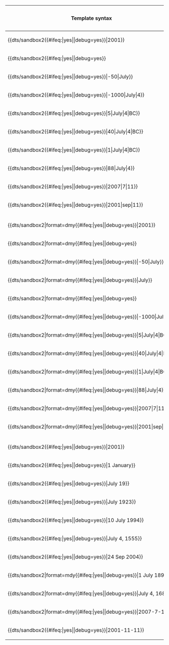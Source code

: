 {| class="sortable"
!Template syntax!!Date rendered
|-
|<nowiki>{{dts/sandbox2</nowiki>{{#ifeq:{{{debug|}}}|yes|&#124;debug=yes}}<nowiki>|2001}}</nowiki>||{{dts/sandbox2{{{sb|}}}|debug={{{debug|}}}|2001}}
|-
|<nowiki>{{dts/sandbox2</nowiki>{{#ifeq:{{{debug|}}}|yes|&#124;debug=yes}}<nowiki>||1|1}}</nowiki>||{{dts/sandbox2{{{sb|}}}|debug={{{debug|}}}||1|1}}
|-
|<nowiki>{{dts/sandbox2</nowiki>{{#ifeq:{{{debug|}}}|yes|&#124;debug=yes}}<nowiki>|-50|July}}</nowiki>||{{dts/sandbox2{{{sb|}}}|debug={{{debug|}}}|-50|July}}
|-
|<nowiki>{{dts/sandbox2</nowiki>{{#ifeq:{{{debug|}}}|yes|&#124;debug=yes}}<nowiki>|-1000|July|4}}</nowiki>||{{dts/sandbox2{{{sb|}}}|debug={{{debug|}}}|-1000|July|4}}
|-
|<nowiki>{{dts/sandbox2</nowiki>{{#ifeq:{{{debug|}}}|yes|&#124;debug=yes}}<nowiki>|5|July|4|BC}}</nowiki>||{{dts/sandbox2{{{sb|}}}|debug={{{debug|}}}|5|July|4|BC}}
|-
|<nowiki>{{dts/sandbox2</nowiki>{{#ifeq:{{{debug|}}}|yes|&#124;debug=yes}}<nowiki>|40|July|4|BC}}</nowiki>||{{dts/sandbox2{{{sb|}}}|debug={{{debug|}}}|40|July|4|BC}}
|-
|<nowiki>{{dts/sandbox2</nowiki>{{#ifeq:{{{debug|}}}|yes|&#124;debug=yes}}<nowiki>|1|July|4|BC}}</nowiki>||{{dts/sandbox2{{{sb|}}}|debug={{{debug|}}}|1|July|4|BC}}
|-
|<nowiki>{{dts/sandbox2</nowiki>{{#ifeq:{{{debug|}}}|yes|&#124;debug=yes}}<nowiki>|88|July|4}}</nowiki>||{{dts/sandbox2{{{sb|}}}|debug={{{debug|}}}|88|July|4}}
|-
|<nowiki>{{dts/sandbox2</nowiki>{{#ifeq:{{{debug|}}}|yes|&#124;debug=yes}}<nowiki>|2007|7|11}}</nowiki>||{{dts/sandbox2{{{sb|}}}|debug={{{debug|}}}|2007|7|11}}
|-
|<nowiki>{{dts/sandbox2</nowiki>{{#ifeq:{{{debug|}}}|yes|&#124;debug=yes}}<nowiki>|2001|sep|11}}</nowiki>||{{nowrap|{{dts/sandbox2{{{sb|}}}|debug={{{debug|}}}|2001|sep|11}}}}
|-
| || 
|-
|<nowiki>{{dts/sandbox2|format=dmy</nowiki>{{#ifeq:{{{debug|}}}|yes|&#124;debug=yes}}<nowiki>|2001}}</nowiki>||{{dts/sandbox2{{{sb|}}}|format=dmy|debug={{{debug|}}}|2001}}
|-
|<nowiki>{{dts/sandbox2|format=dmy</nowiki>{{#ifeq:{{{debug|}}}|yes|&#124;debug=yes}}<nowiki>||1|1}}</nowiki>||{{dts/sandbox2{{{sb|}}}|format=dmy|debug={{{debug|}}}||1|1}}
|-
|<nowiki>{{dts/sandbox2|format=dmy</nowiki>{{#ifeq:{{{debug|}}}|yes|&#124;debug=yes}}<nowiki>|-50|July}}</nowiki>||{{dts/sandbox2{{{sb|}}}|format=dmy|debug={{{debug|}}}|-50|July}}
|-
|<nowiki>{{dts/sandbox2|format=dmy</nowiki>{{#ifeq:{{{debug|}}}|yes|&#124;debug=yes}}<nowiki>|July}}</nowiki>||{{dts/sandbox2{{{sb|}}}|format=dmy|debug={{{debug|}}}|July}}
|-
|<nowiki>{{dts/sandbox2|format=dmy</nowiki>{{#ifeq:{{{debug|}}}|yes|&#124;debug=yes}}<nowiki>||July}}</nowiki>||{{dts/sandbox2{{{sb|}}}|format=dmy|debug={{{debug|}}}||July}}
|-
|<nowiki>{{dts/sandbox2|format=dmy</nowiki>{{#ifeq:{{{debug|}}}|yes|&#124;debug=yes}}<nowiki>|-1000|July|4}}</nowiki>||{{dts/sandbox2{{{sb|}}}|format=dmy|debug={{{debug|}}}|-1000|July|4}}
|-
|<nowiki>{{dts/sandbox2|format=dmy</nowiki>{{#ifeq:{{{debug|}}}|yes|&#124;debug=yes}}<nowiki>|5|July|4|BC}}</nowiki>||{{dts/sandbox2{{{sb|}}}|format=dmy|debug={{{debug|}}}|5|July|4|BC}}
|-
|<nowiki>{{dts/sandbox2|format=dmy</nowiki>{{#ifeq:{{{debug|}}}|yes|&#124;debug=yes}}<nowiki>|40|July|4|BC}}</nowiki>||{{dts/sandbox2{{{sb|}}}|format=dmy|debug={{{debug|}}}|40|July|4|BC}}
|-
|<nowiki>{{dts/sandbox2|format=dmy</nowiki>{{#ifeq:{{{debug|}}}|yes|&#124;debug=yes}}<nowiki>|1|July|4|BC}}</nowiki>||{{dts/sandbox2{{{sb|}}}|format=dmy|debug={{{debug|}}}|1|July|4|BC}}
|-
|<nowiki>{{dts/sandbox2|format=dmy</nowiki>{{#ifeq:{{{debug|}}}|yes|&#124;debug=yes}}<nowiki>|88|July|4}}</nowiki>||{{dts/sandbox2{{{sb|}}}|format=dmy|debug={{{debug|}}}|88|July|4}}
|-
|<nowiki>{{dts/sandbox2|format=dmy</nowiki>{{#ifeq:{{{debug|}}}|yes|&#124;debug=yes}}<nowiki>|2007|7|11}}</nowiki>||{{dts/sandbox2{{{sb|}}}|format=dmy|debug={{{debug|}}}|2007|7|11}}
|-
|<nowiki>{{dts/sandbox2|format=dmy</nowiki>{{#ifeq:{{{debug|}}}|yes|&#124;debug=yes}}<nowiki>|2001|sep|11}}</nowiki>||{{dts/sandbox2{{{sb|}}}|format=dmy|debug={{{debug|}}}|2001|sep|11}}
|-
| ||
|-
|<nowiki>{{dts/sandbox2</nowiki>{{#ifeq:{{{debug|}}}|yes|&#124;debug=yes}}<nowiki>|2001}}</nowiki>||{{dts/sandbox2{{{sb|}}}|debug={{{debug|}}}|2001}}
|-
|<nowiki>{{dts/sandbox2</nowiki>{{#ifeq:{{{debug|}}}|yes|&#124;debug=yes}}<nowiki>|1 January}}</nowiki>||{{dts/sandbox2{{{sb|}}}|debug={{{debug|}}}|1 January}}
|-
|<nowiki>{{dts/sandbox2</nowiki>{{#ifeq:{{{debug|}}}|yes|&#124;debug=yes}}<nowiki>|July 19}}</nowiki>||{{dts/sandbox2{{{sb|}}}|debug={{{debug|}}}|July 19}}
|-
|<nowiki>{{dts/sandbox2</nowiki>{{#ifeq:{{{debug|}}}|yes|&#124;debug=yes}}<nowiki>|July 1923}}</nowiki>||{{dts/sandbox2{{{sb|}}}|debug={{{debug|}}}|July 1923}}
|-
|<nowiki>{{dts/sandbox2</nowiki>{{#ifeq:{{{debug|}}}|yes|&#124;debug=yes}}<nowiki>|10 July 1994}}</nowiki>||{{dts/sandbox2{{{sb|}}}|debug={{{debug|}}}|10 July 1994}}
|-
|<nowiki>{{dts/sandbox2</nowiki>{{#ifeq:{{{debug|}}}|yes|&#124;debug=yes}}<nowiki>|July 4, 1555}}</nowiki>||{{dts/sandbox2{{{sb|}}}|debug={{{debug|}}}|July 4, 1555}}
|-
|<nowiki>{{dts/sandbox2</nowiki>{{#ifeq:{{{debug|}}}|yes|&#124;debug=yes}}<nowiki>|24 Sep 2004}}</nowiki>||{{dts/sandbox2{{{sb|}}}|debug={{{debug|}}}|24 Sep 2004}}
|-
|<nowiki>{{dts/sandbox2|format=mdy</nowiki>{{#ifeq:{{{debug|}}}|yes|&#124;debug=yes}}<nowiki>|1 July 1893}}</nowiki>||{{dts/sandbox2{{{sb|}}}|format=mdy|debug={{{debug|}}}|1 July 1893}}
|-
|<nowiki>{{dts/sandbox2|format=dmy</nowiki>{{#ifeq:{{{debug|}}}|yes|&#124;debug=yes}}<nowiki>|July 4, 1688}}</nowiki>||{{dts/sandbox2{{{sb|}}}|format=dmy|debug={{{debug|}}}|July 4, 1688}}
|-
|<nowiki>{{dts/sandbox2|format=dmy</nowiki>{{#ifeq:{{{debug|}}}|yes|&#124;debug=yes}}<nowiki>|2007-7-11}}</nowiki>||{{dts/sandbox2{{{sb|}}}|format=dmy|debug={{{debug|}}}|2007-7-11}}
|-
|<nowiki>{{dts/sandbox2</nowiki>{{#ifeq:{{{debug|}}}|yes|&#124;debug=yes}}<nowiki>|2001-11-11}}</nowiki>||{{dts/sandbox2{{{sb|}}}|debug={{{debug|}}}|2001-11-11}}
|}